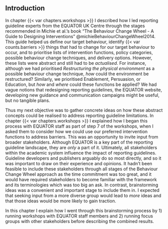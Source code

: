 
## Introduction

In chapter {{< var chapters.workshops >}} I described how I led reporting guideline experts from the EQUATOR UK Centre through the stages recommended in Michie et al.'s book "The Behaviour Change Wheel - A Guide to Designing Interventions" @michieBehaviourChangeWheel2014. This guide helped us define our target behaviour, identify {{< var counts.barriers >}} things that had to change for our target behaviour to occur, and to prioritise lists of intervention functions, policy categories, possible behaviour change techniques, and delivery options. However, these lists were abstract and still had to be _actualised_. For instance, although we had prioritised _Restructuring the physical environment_ as a possible behaviour change technique, _how_ could the environment be restructured? Similarly, we prioritised Enablement, Persuasion, or Education, but _how_ and _where_ could these functions be applied? We had vague notions that redesigning reporting guidelines, the EQUATOR website, developing new guidance and communication campaigns might be useful, but no tangible plans.

Thus my next objective was to gather concrete ideas on how these abstract concepts could be realised to address reporting guideline limitations. In chapter {{< var chapters.workshops >}} I explained how I began this process with EQUATOR staff as part of step 7 of the workshops, when I asked them to consider how we could use our preferred intervention functions to address barriers. This was an opportunity to invite input from broader stakeholders. Although EQUATOR is a key part of the reporting guideline landscape, they are _only_ a part of it. Ultimately, all stakeholders within the academic system influence the impact of reporting guidelines. Guideline developers and publishers arguably do so most directly, and so it was important to draw on their experience and opinions. It hadn't been feasible to include these stakeholders through all stages of the Behaviour Change Wheel approach as the time commitment was too great, and it would have required stakeholders to become familiar with the framework and its terminologies which was too big an ask. In contrast, brainstorming ideas was a convenient and important stage to include them in. I expected that seeking input from a more diverse group would lead to _more_ ideas and that those ideas would be more likely to gain traction.

In this chapter I explain how I went through this brainstorming process by 1) running workshops with EQUATOR staff members and 2) running focus groups with other stakeholders before describing the combined results. 

<!-- # ASK Charlotte: is the objective clear, justified, and sign posted? -->




